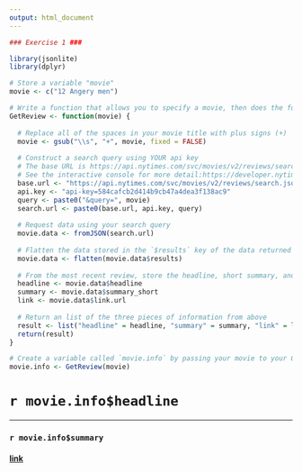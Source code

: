 ```yaml
---
output: html_document
---
```



```r
### Exercise 1 ###

library(jsonlite)
library(dplyr)

# Store a variable "movie"
movie <- c("12 Angery men")

# Write a function that allows you to specify a movie, then does the following:
GetReview <- function(movie) {
  
  # Replace all of the spaces in your movie title with plus signs (+)
  movie <- gsub("\\s", "+", movie, fixed = FALSE)
  
  # Construct a search query using YOUR api key
  # The base URL is https://api.nytimes.com/svc/movies/v2/reviews/search.json?
  # See the interactive console for more detail:https://developer.nytimes.com/movie_reviews_v2.json#/Console/GET/reviews/search.json
  base.url <- "https://api.nytimes.com/svc/movies/v2/reviews/search.json?"
  api.key <- "api-key=584cafcb2d414b9cb47a4dea3f138ac9"
  query <- paste0("&query=", movie)
  search.url <- paste0(base.url, api.key, query)
  
  # Request data using your search query
  movie.data <- fromJSON(search.url)
  
  # Flatten the data stored in the `$results` key of the data returned to you
  movie.data <- flatten(movie.data$results)
  
  # From the most recent review, store the headline, short summary, and link to full article each in their own variables
  headline <- movie.data$headline
  summary <- movie.data$summary_short
  link <- movie.data$link.url
  
  # Return an list of the three pieces of information from above
  result <- list("headline" = headline, "summary" = summary, "link" = link)
  return(result)
}

# Create a variable called `movie.info` by passing your movie to your GetReview function
movie.info <- GetReview(movie)

```

# `r movie.info$headline`

***

### `r movie.info$summary`

#### [link](`r movie.info$link`)
